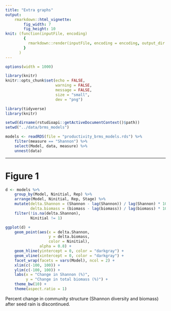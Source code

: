 ```yaml
---
title: "Extra graphs"
output: 
    rmarkdown::html_vignette:
        fig_width: 7
        fig_height: 10
knit: (function(inputFile, encoding) 
        {
          rmarkdown::render(inputFile, encoding = encoding, output_dir = "markdowns") 
        }
      )
---
```


<style>
pre 
{
    overflow-x: auto;
}
pre code 
{
    word-wrap: normal;
    white-space: pre;
}
</style>

```r

options(width = 1000)

library(knitr)
knitr::opts_chunk$set(echo = FALSE,
                      warning = FALSE,
                      message = FALSE,
                      size = "small",
                      dev = "png") 

```

```r

library(tidyverse)
library(knitr)

setwd(dirname(rstudioapi::getActiveDocumentContext()$path))
setwd("../data/brms_models")

models <- readRDS(file = "productivity_brms_models.rds") %>% 
    filter(measure == "Shannon") %>%
    select(Model, data, measure) %>%
    unnest(data)

```

****************************************************************************************************
# Figure 1

```r

d <- models %>%
    group_by(Model, Ninitial, Rep) %>%
    arrange(Model, Ninitial, Rep, Stage) %>%
    mutate(delta.Shannon = (Shannon - lag(Shannon)) / lag(Shannon) * 100,
           delta.biomass = (biomass - lag(biomass)) / lag(biomass) * 100) %>%
    filter(!is.na(delta.Shannon), 
           Ninitial != 1)

ggplot(d) +
    geom_point(aes(x = delta.Shannon,
                   y = delta.biomass,
                   color = Ninitial),
               alpha = 0.8) +
    geom_hline(yintercept = 0, color = "darkgray") +
    geom_vline(xintercept = 0, color = "darkgray") +
    facet_wrap(facets = vars(Model), ncol = 2) +
    xlim(c(-100, 100)) +
    ylim(c(-100, 100)) +
    labs(x = "Change in Shannon (%)",
         y = "Change in total biomass (%)") +
    theme_bw(10) +
    theme(aspect.ratio = 1)

```
Percent change in community structure (Shannon diversity and biomass) after seed rain is discontinued. 
